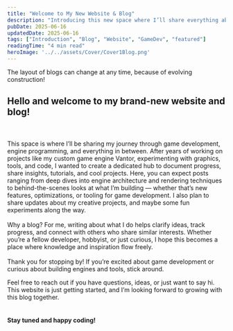 ```yaml
---
title: "Welcome to My New Website & Blog"
description: "Introducing this new space where I’ll share everything about game development, my projects, and the journey ahead."
pubDate: 2025-06-16
updatedDate: 2025-06-16
tags: ["Introduction", "Blog", "Website", "GameDev", "featured"]
readingTime: "4 min read"
heroImage: '../../assets/Cover/Cover1Blog.png'
---
```



<FeaturedInsight title="Note:">
  The layout of blogs can change at any time, because of evolving construction!
</FeaturedInsight>

## Hello and welcome to my brand-new website and blog!
<br></br>
This space is where I’ll be sharing my journey through game development, engine programming, and everything in between. After years of working on projects like my custom game engine Vantor, experimenting with graphics, tools, and code, I wanted to create a dedicated hub to document progress, share insights, tutorials, and cool projects.
Here, you can expect posts ranging from deep dives into engine architecture and rendering techniques to behind-the-scenes looks at what I’m building — whether that’s new features, optimizations, or tooling for game development. I also plan to share updates about my creative projects, and maybe some fun experiments along the way.
<br></br>
Why a blog? For me, writing about what I do helps clarify ideas, track progress, and connect with others who share similar interests. Whether you’re a fellow developer, hobbyist, or just curious, I hope this becomes a place where knowledge and inspiration flow freely.
<br></br>
Thank you for stopping by! If you’re excited about game development or curious about building engines and tools, stick around.

Feel free to reach out if you have questions, ideas, or just want to say hi. This website is just getting started, and I’m looking forward to growing with this blog together.
<br></br>
#### Stay tuned and happy coding!

